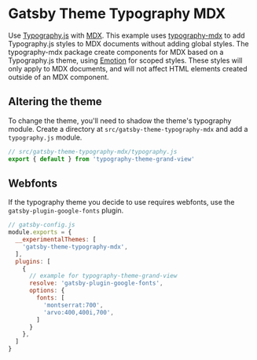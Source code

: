 

# Gatsby Theme Typography MDX

Use [Typography.js][] with [MDX][].
This example uses [typography-mdx][] to add Typography.js styles to MDX documents without adding global styles.
The typography-mdx package create components for MDX based on a Typography.js theme, using [Emotion][] for scoped styles.
These styles will only apply to MDX documents, and will not affect HTML elements created outside of an MDX component.

## Altering the theme

To change the theme, you'll need to shadow the theme's typography module. Create a directory at `src/gatsby-theme-typography-mdx` and add a `typography.js` module.

```js
// src/gatsby-theme-typography-mdx/typography.js
export { default } from 'typography-theme-grand-view'
```

## Webfonts

If the typography theme you decide to use requires webfonts, use the
`gatsby-plugin-google-fonts` plugin.

```js
// gatsby-config.js
module.exports = {
  __experimentalThemes: [
    'gatsby-theme-typography-mdx',
  ],
  plugins: [
    {
      // example for typography-theme-grand-view
      resolve: 'gatsby-plugin-google-fonts',
      options: {
        fonts: [
          'montserrat:700',
          'arvo:400,400i,700',
        ]
      }
    },
  ]
}
```

[typography.js]: https://github.com/KyleAMathews/typography.js
[mdx]: https://mdxjs.com
[emotion]: https://emotion.sh
[typography-mdx]: https://github.com/jxnblk/typography-mdx
